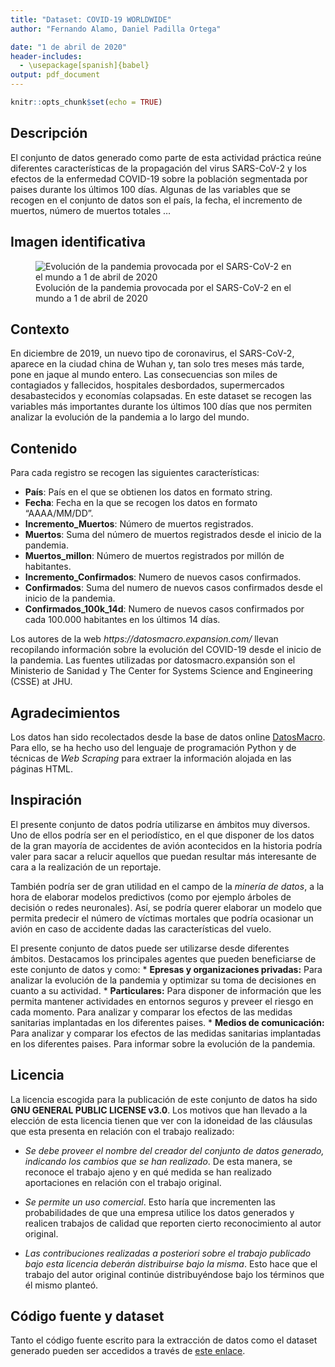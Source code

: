 ```yaml
---
title: "Dataset: COVID-19 WORLDWIDE"
author: "Fernando Alamo, Daniel Padilla Ortega"

date: "1 de abril de 2020"
header-includes:
  - \usepackage[spanish]{babel}
output: pdf_document
---
```


```r
knitr::opts_chunk$set(echo = TRUE)
```

## Descripción

El conjunto de datos generado como parte de esta actividad práctica reúne diferentes características de la propagación del virus SARS-CoV-2 y los efectos de la enfermedad COVID-19 sobre la población segmentada por paises durante los últimos 100 días. Algunas de las variables que se recogen en el conjunto de datos son el país, la fecha, el incremento de muertos, número de muertos totales ...

## Imagen identificativa

![Evolución de la pandemia provocada por el SARS-CoV-2 en el mundo a 1 de abril de 2020](./covidww.png)

## Contexto

En diciembre de 2019, un nuevo tipo de coronavirus, el SARS-CoV-2, aparece en la ciudad china de Wuhan y, tan solo tres meses más tarde, pone en jaque al mundo entero. Las consecuencias son miles de contagiados y fallecidos, hospitales desbordados, supermercados desabastecidos y economías colapsadas. En este dataset se recogen las variables más importantes durante los últimos 100 días que nos permiten analizar la evolución de la pandemia a lo largo del mundo. 


\newpage
## Contenido

Para cada registro se recogen las siguientes características:

* **País**: País en el que se obtienen los datos en formato string.  
* **Fecha**: Fecha en la que se recogen los datos en formato "AAAA/MM/DD".   
* **Incremento_Muertos**: Número de muertos registrados.  
* **Muertos**: Suma del número de muertos registrados desde el inicio de la pandemia.  
* **Muertos_millon**: Número de muertos registrados por millón de habitantes.   
* **Incremento_Confirmados**: Numero de nuevos casos confirmados.  
* **Confirmados**: Suma del numero de nuevos casos confirmados desde el inicio de la pandemia.
* **Confirmados_100k_14d**: Numero de nuevos casos confirmados por cada 100.000 habitantes en los últimos 14 días.   

Los autores de la web *https://datosmacro.expansion.com/* llevan recopilando información sobre la evolución del COVID-19 desde el inicio de la pandemia. Las fuentes utilizadas por datosmacro.expansión son el Ministerio de Sanidad y The Center for Systems Science and Engineering (CSSE) at JHU.

## Agradecimientos

Los datos han sido recolectados desde la base de datos online [DatosMacro](https://datosmacro.expansion.com/otros/coronavirus). Para ello, se ha hecho uso del lenguaje de programación Python y de técnicas de *Web Scraping* para extraer la información alojada en las páginas HTML.

## Inspiración

El presente conjunto de datos podría utilizarse en ámbitos muy diversos. Uno de ellos podría ser en el periodístico, en el que disponer de los datos de la gran mayoría de accidentes de avión acontecidos en la historia podría valer para sacar a relucir aquellos que puedan resultar más interesante de cara a la realización de un reportaje.

También podría ser de gran utilidad en el campo de la *minería de datos*, a la hora de elaborar modelos predictivos (como por ejemplo árboles de decisión o redes neuronales). Así, se podría querer elaborar un modelo que permita predecir el número de víctimas mortales que podría ocasionar un avión en caso de accidente dadas las características del vuelo.


El presente conjunto de datos puede ser utilizarse desde diferentes ámbitos. Destacamos los principales agentes que pueden beneficiarse de este conjunto de datos y como:
*   **Epresas y organizaciones privadas:** Para analizar la evolución de la pandemia y optimizar su toma de decisiones en cuanto a su actividad.
*   **Particulares:** Para disponer de información que les permita mantener actividades en entornos seguros y preveer el riesgo en cada momento. Para analizar y comparar los efectos de las medidas sanitarias implantadas en los diferentes paises. 
*   **Medios de comunicación:** Para analizar y comparar los efectos de las medidas sanitarias implantadas en los diferentes paises. Para informar sobre la evolución de la pandemia.

## Licencia

La licencia escogida para la publicación de este conjunto de datos ha sido **GNU GENERAL PUBLIC LICENSE v3.0**. Los motivos que han llevado a la elección de esta licencia tienen que ver con la idoneidad de las cláusulas que esta presenta en relación con el trabajo realizado:

* *Se debe proveer el nombre del creador del conjunto de datos generado, indicando los cambios que se han realizado*. De esta manera, se reconoce el trabajo ajeno y en qué medida se han realizado aportaciones en relación con el trabajo original.

* *Se permite un uso comercial*. Esto haría que incrementen las probabilidades de que una empresa utilice los datos generados y realicen trabajos de calidad que reporten cierto reconocimiento al autor original.

* *Las contribuciones realizadas a posteriori sobre el trabajo publicado bajo esta licencia deberán distribuirse bajo la misma*. Esto hace que el trabajo del autor original continúe distribuyéndose bajo los términos que él mismo planteó.

## Código fuente y dataset

Tanto el código fuente escrito para la extracción de datos como el dataset generado pueden ser accedidos a través de [este enlace](https://github.com/falamo1969/COVID-19_worldwide).
